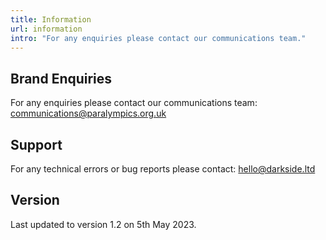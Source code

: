 ```yaml
---
title: Information
url: information
intro: "For any enquiries please contact our communications team."
---
```


## Brand Enquiries

For any enquiries please contact our communications team: <br/> communications@paralympics.org.uk

## Support

For any technical errors or bug reports please contact: hello@darkside.ltd

## Version

Last updated to version 1.2 on 5th May 2023.